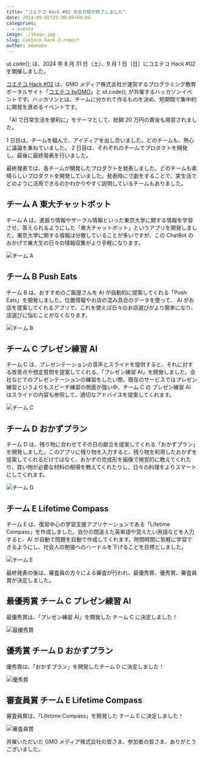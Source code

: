 ```yaml
---
title: "コエテコ Hack #02 の全日程が終了しました"
date: 2024-09-02T23:30:00+09:00
categories:
  - events
image: ./image.jpg
slug: coeteco-hack-2-report
author: kmanabe
---
```


ut.code(); は、2024 年 8 月 31 日（土）、9 月 1 日（日）にコエテコ Hack #02 を開催しました。

[コエテコ Hack #02](/articles/coeteco-hack-2-announcement/) は、GMO メディア株式会社が運営するプログラミング教育ポータルサイト「[コエテコ byGMO](https://coeteco.jp/)」と ut.code(); が共催するハッカソンイベントです。ハッカソンとは、チームに分かれて作るものを決め、短期間で集中的に開発を進めるイベントです。

「AI で日常生活を便利に」をテーマとして、総額 20 万円の賞金も用意されました。

1 日目は、チームを組んで、アイディアを出し合いました。どのチームも、熱心に議論を重ねていました。
2 日目は、それぞれのチームでプロダクトを開発し、最後に最終発表を行いました。

最終発表では、各チームが開発したプロダクトを発表しました。どのチームも素晴らしいプロダクトを開発していました。発表時に寸劇をすることで、実生活でどのように活用できるのかわかりやすく説明しているチームもありました。

## チーム A 東大チャットボット

チーム A は、進振り情報やサークル情報といった東京大学に関する情報を学習させ、答えられるようにした「東大チャットボット」というアプリを開発しました。東京大学に関する情報は分散していることが多いですが、この ChatBot のおかげで東大生の日々の情報収集がより手軽になります。

![チーム A](./team-a.jpg)

## チーム B Push Eats

チーム B は、おすすめのご飯屋さんを AI が自動的に提案してくれる「Push Eats」を開発しました。位置情報やお店の混み具合のデータを使って、 AI がお店を提案してくれるアプリで、これを使えば日々のお店選びがより簡単になり、店選びに悩むことがなくなります。

![チーム B](./team-b.jpeg)

## チーム C プレゼン練習 AI

チーム C は、プレゼンテーションの音声とスライドを提供すると、それに対する改善点や想定質問を提案してくれる、「プレゼン練習 AI」を開発しました。会社などでのプレゼンテーションの練習をしたい際、既存のサービスではプレゼン練習というよりもスピーチ練習の側面が強い中、チーム C の プレゼン練習 AI はスライドの内容も参照して、適切なアドバイスを提案してくれます。

![チーム C](./team-c.jpeg)

## チーム D おかずプラン

チーム D は、残り物に合わせてその日の献立を提案してくれる「おかずプラン」を開発しました。このアプリに残り物を入力すると、残り物を利用したおかずを提案してくれるだけではなく、おかずの完成形を画像で視覚的に教えてくれたり、買い物が必要な材料の相場を教えてくれたりし、日々の料理をよりスマートにしてくれます。

![チーム D](./team-d.jpeg)

## チーム E Lifetime Compass

チーム E は、復習中心の学習支援アプリケーションである「Lifetime Compass」を作成しました。自分の間違えた英単語や覚えたい用語などを入力すると、AI が自動で問題を自動で作成してくれます。隙間時間に気軽に学習できるようにし、社会人の勉強へのハードルを下げることを目標としました。

![チーム E](./team-e.jpeg)

最終発表の後は、審査員の方々による審査が行われ、最優秀賞、優秀賞、審査員賞が決定しました。

## 最優秀賞 チーム C プレゼン練習 AI

最優秀賞は、「プレゼン練習 AI」を開発した チーム C に決定しました！

![最優秀賞](./grand-prize.jpg)

## 優秀賞 チーム D おかずプラン

優秀賞は、「おかずプラン」を開発したチーム D に決定しました！

![優秀賞](./excellence-award.jpeg)

## 審査員賞 チーム E Lifetime Compass

審査員賞は、「Lifetime Compass」を開発した チーム E に決定しました！

![審査員賞](./special-award.jpeg)

共催いただいた GMO メディア株式会社の皆さま、参加者の皆さま、ありがとうございました。
